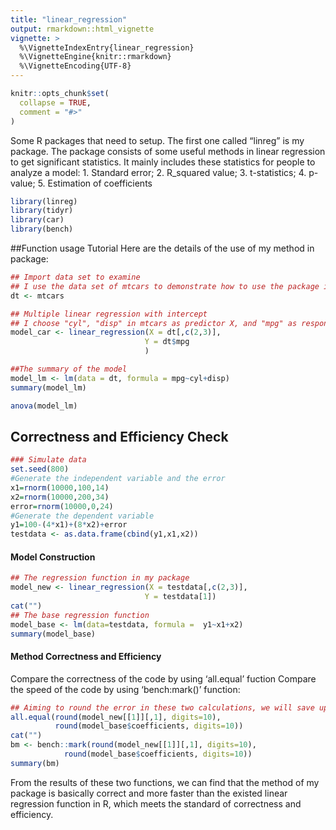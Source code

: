 ```yaml
---
title: "linear_regression"
output: rmarkdown::html_vignette
vignette: >
  %\VignetteIndexEntry{linear_regression}
  %\VignetteEngine{knitr::rmarkdown}
  %\VignetteEncoding{UTF-8}
---
```


```r
knitr::opts_chunk$set(
  collapse = TRUE,
  comment = "#>"
)
```
Some R packages that need to setup. The first one called "linreg" is my package.
The package consists of some useful methods in linear regression to get significant statistics.
It mainly includes these statistics for people to analyze a model:
1. Standard error; 
2. R_squared value; 
3. t-statistics;
4. p-value; 
5. Estimation of coefficients
```r
library(linreg)
library(tidyr)
library(car)
library(bench)
```
##Function usage Tutorial
Here are the details of the use of my method in package:
```r
## Import data set to examine
## I use the data set of mtcars to demonstrate how to use the package in detail:
dt <- mtcars
```

```r
## Multiple linear regression with intercept
## I choose "cyl", "disp" in mtcars as predictor X, and "mpg" as responsen Y.
model_car <- linear_regression(X = dt[,c(2,3)],
                              Y = dt$mpg
                              )
```



```r
##The summary of the model
model_lm <- lm(data = dt, formula = mpg~cyl+disp)
summary(model_lm)
```

```r
anova(model_lm)
```

## Correctness and Efficiency Check

```r
### Simulate data
set.seed(800)
#Generate the independent variable and the error
x1=rnorm(10000,100,14)
x2=rnorm(10000,200,34)
error=rnorm(10000,0,24)
#Generate the dependent variable
y1=100-(4*x1)+(8*x2)+error
testdata <- as.data.frame(cbind(y1,x1,x2))
```

#### Model Construction
```r
## The regression function in my package
model_new <- linear_regression(X = testdata[,c(2,3)],
                              Y = testdata[1])
cat("")
## The base regression function
model_base <- lm(data=testdata, formula =  y1~x1+x2)
summary(model_base)
```
#### Method Correctness and Efficiency
Compare the correctness of the code by using 'all.equal' fuction
Compare the speed of the code by using 'bench:mark()' function:
```r
## Aiming to round the error in these two calculations, we will save up to 10 digits to examine the correctness and efficiency.
all.equal(round(model_new[[1]][,1], digits=10),
          round(model_base$coefficients, digits=10))
cat("")
bm <- bench::mark(round(model_new[[1]][,1], digits=10),
            round(model_base$coefficients, digits=10))
summary(bm)
```
From the results of these two functions, we can find that the method of my package is basically correct and more faster than the existed linear regression function in R, which meets the standard of correctness and efficiency.




















